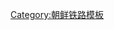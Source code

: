 {{鐵道路線|
| 模板名稱 = 德岘线
| 名稱 = [[德岘线]]
| 代表色 = blue
| 背景顏色 = #ffffff
| 車站列表 = [[南新义州站|南新义州]] - [[正门里站|正门里]] - [[义州站|义州]] - [[水镇站|水镇]] - [[精矿站|精矿]] - [[德岘站|德岘]]}}<noinclude>
[[Category:朝鲜铁路模板]]

</noinclude>